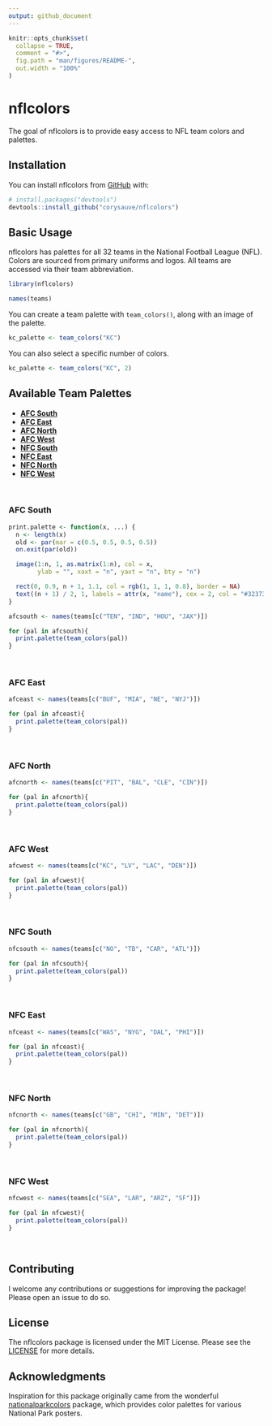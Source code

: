 ```yaml
---
output: github_document
---
```


<!-- README.md is generated from README.Rmd. Please edit that file -->

```r
knitr::opts_chunk$set(
  collapse = TRUE,
  comment = "#>",
  fig.path = "man/figures/README-",
  out.width = "100%"
)
```

# nflcolors

<!-- badges: start -->
<!-- badges: end -->

The goal of nflcolors is to provide easy access to NFL team colors and palettes.

## Installation

You can install nflcolors from [GitHub](https://github.com/) with:
```r
# install.packages("devtools")
devtools::install_github("corysauve/nflcolors")
```

## Basic Usage 

nflcolors has palettes for all 32 teams in the National Football League (NFL). Colors are sourced from primary uniforms and logos. All teams are accessed via their team abbreviation.
```r
library(nflcolors)

names(teams)
```
You can create a team palette with `team_colors()`, along with an image of the palette.
```r
kc_palette <- team_colors("KC")
```

You can also select a specific number of colors. 
```r
kc_palette <- team_colors("KC", 2)
```

## Available Team Palettes

* [**AFC South**](#AFC-South) 
* [**AFC East**](#AFC-East) 
* [**AFC North**](#AFC-North) 
* [**AFC West**](#AFC-West) 
* [**NFC South**](#NFC-South) 
* [**NFC East**](#NFC-East) 
* [**NFC North**](#NFC-North) 
* [**NFC West**](#NFC-West)

<br>

### AFC South
```r
print.palette <- function(x, ...) {
  n <- length(x)
  old <- par(mar = c(0.5, 0.5, 0.5, 0.5))
  on.exit(par(old))

  image(1:n, 1, as.matrix(1:n), col = x,
        ylab = "", xaxt = "n", yaxt = "n", bty = "n")

  rect(0, 0.9, n + 1, 1.1, col = rgb(1, 1, 1, 0.8), border = NA)
  text((n + 1) / 2, 1, labels = attr(x, "name"), cex = 2, col = "#32373D")
}

afcsouth <- names(teams[c("TEN", "IND", "HOU", "JAX")])

for (pal in afcsouth){
  print.palette(team_colors(pal))
}
```

<br>

### AFC East 
```r
afceast <- names(teams[c("BUF", "MIA", "NE", "NYJ")])

for (pal in afceast){
  print.palette(team_colors(pal))
}
```

<br>

### AFC North
```r
afcnorth <- names(teams[c("PIT", "BAL", "CLE", "CIN")])

for (pal in afcnorth){
  print.palette(team_colors(pal))
}
```

<br>

### AFC West
```r
afcwest <- names(teams[c("KC", "LV", "LAC", "DEN")])

for (pal in afcwest){
  print.palette(team_colors(pal))
}
```

<br>

### NFC South
```r
nfcsouth <- names(teams[c("NO", "TB", "CAR", "ATL")])

for (pal in nfcsouth){
  print.palette(team_colors(pal))
}
```

<br>

### NFC East
```r
nfceast <- names(teams[c("WAS", "NYG", "DAL", "PHI")])

for (pal in nfceast){
  print.palette(team_colors(pal))
}
```

<br>

### NFC North
```r
nfcnorth <- names(teams[c("GB", "CHI", "MIN", "DET")])

for (pal in nfcnorth){
  print.palette(team_colors(pal))
}
```
 
<br>

### NFC West 
```r
nfcwest <- names(teams[c("SEA", "LAR", "ARZ", "SF")])

for (pal in nfcwest){
  print.palette(team_colors(pal))
}
```

<br>

## Contributing 

I welcome any contributions or suggestions for improving the package! Please open an issue to do so.

## License 

The nflcolors package is licensed under the MIT License. Please see the [LICENSE](LICENSE.md) for more details.

## Acknowledgments 

Inspiration for this package originally came from the wonderful [nationalparkcolors](https://github.com/katiejolly/nationalparkcolors) package, which provides color palettes for various National Park posters.

